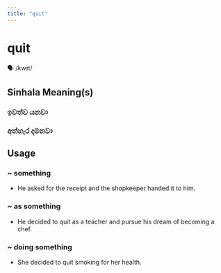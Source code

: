 ```yaml
---
title: "quit"
---
```


# quit

🗣️ /kwɪt/

## Sinhala Meaning(s)

### ඉවත්ව යනවා
### අත්හැර දමනවා

## Usage

### ~ something

- He asked for the receipt and the shopkeeper handed it to him.


### ~ as something

- He decided to quit as a teacher and pursue his dream of becoming a chef. 


### ~ doing something

- She decided to quit smoking for her health.

